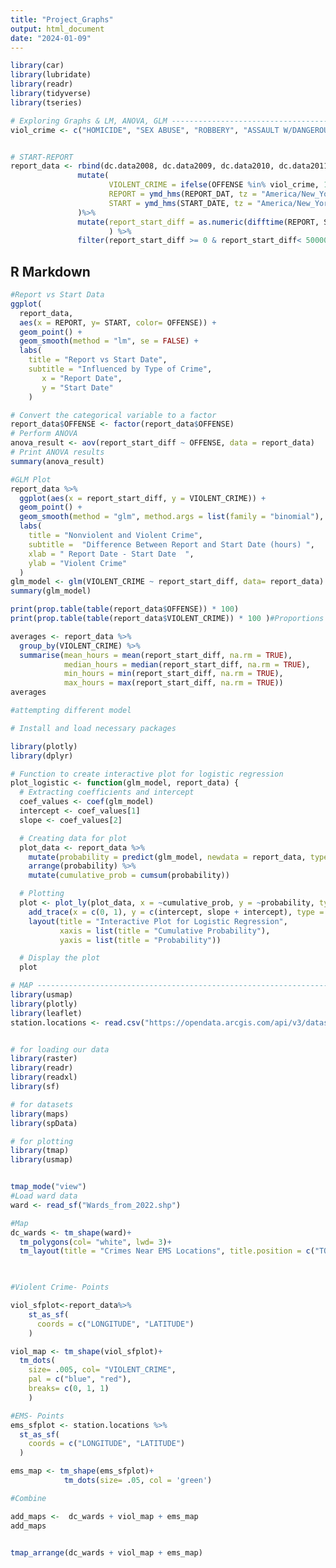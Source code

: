 ---
title: "Project_Graphs"
output: html_document
date: "2024-01-09"
---

```{r}
library(car)
library(lubridate)
library(readr)
library(tidyverse)
library(tseries)

# Exploring Graphs & LM, ANOVA, GLM ------------------------------------------------------------
viol_crime <- c("HOMICIDE", "SEX ABUSE", "ROBBERY", "ASSAULT W/DANGEROUS WEAPON")


# START-REPORT
report_data <- rbind(dc.data2008, dc.data2009, dc.data2010, dc.data2011, dc.data2012, dc.data2013, dc.data2014, dc.data2015, dc.data2016, dc.data2017, dc.data2018, dc.data2019, dc.data2020, dc.data2021, dc.data2022, dc.data2023)%>%
               mutate(
                      VIOLENT_CRIME = ifelse(OFFENSE %in% viol_crime, 1, 0),
                      REPORT = ymd_hms(REPORT_DAT, tz = "America/New_York"),
                      START = ymd_hms(START_DATE, tz = "America/New_York")
               )%>%
               mutate(report_start_diff = as.numeric(difftime(REPORT, START, units = "hours")),
                      ) %>%
               filter(report_start_diff >= 0 & report_start_diff< 50000) #filter outliers
```

## R Markdown


```{r}
#Report vs Start Data
ggplot(
  report_data, 
  aes(x = REPORT, y= START, color= OFFENSE)) +
  geom_point() +
  geom_smooth(method = "lm", se = FALSE) +
  labs(
    title = "Report vs Start Date",
    subtitle = "Influenced by Type of Crime",
       x = "Report Date",
       y = "Start Date"
    )

# Convert the categorical variable to a factor
report_data$OFFENSE <- factor(report_data$OFFENSE)
# Perform ANOVA
anova_result <- aov(report_start_diff ~ OFFENSE, data = report_data)
# Print ANOVA results
summary(anova_result)

#GLM Plot
report_data %>%
  ggplot(aes(x = report_start_diff, y = VIOLENT_CRIME)) +
  geom_point() +
  geom_smooth(method = "glm", method.args = list(family = "binomial"), se = FALSE) +
  labs(
    title = "Nonviolent and Violent Crime",
    subtitle =  "Difference Between Report and Start Date (hours) ",
    xlab = " Report Date - Start Date  ",
    ylab = "Violent Crime"
  )
glm_model <- glm(VIOLENT_CRIME ~ report_start_diff, data= report_data)
summary(glm_model)

print(prop.table(table(report_data$OFFENSE)) * 100)
print(prop.table(table(report_data$VIOLENT_CRIME)) * 100 )#Proportions of Non vs Violent Crime are not equivalent Nonviolent = 84.16% & Violent =15.84%

averages <- report_data %>%
  group_by(VIOLENT_CRIME) %>%
  summarise(mean_hours = mean(report_start_diff, na.rm = TRUE),
            median_hours = median(report_start_diff, na.rm = TRUE),
            min_hours = min(report_start_diff, na.rm = TRUE),
            max_hours = max(report_start_diff, na.rm = TRUE))
averages
```

```{r}
#attempting different model 

# Install and load necessary packages

library(plotly)
library(dplyr)

# Function to create interactive plot for logistic regression
plot_logistic <- function(glm_model, report_data) {
  # Extracting coefficients and intercept
  coef_values <- coef(glm_model)
  intercept <- coef_values[1]
  slope <- coef_values[2]

  # Creating data for plot
  plot_data <- report_data %>%
    mutate(probability = predict(glm_model, newdata = report_data, type = "response")) %>%
    arrange(probability) %>%
    mutate(cumulative_prob = cumsum(probability))

  # Plotting
  plot <- plot_ly(plot_data, x = ~cumulative_prob, y = ~probability, type = 'scatter', mode = 'lines') %>%
    add_trace(x = c(0, 1), y = c(intercept, slope + intercept), type = 'scatter', mode = 'lines', line = list(color = 'red')) %>%
    layout(title = "Interactive Plot for Logistic Regression",
           xaxis = list(title = "Cumulative Probability"),
           yaxis = list(title = "Probability"))

  # Display the plot
  plot

```





```{r}

# MAP ---------------------------------------------------------------------
library(usmap)
library(plotly)
library(leaflet)
station.locations <- read.csv("https://opendata.arcgis.com/api/v3/datasets/05d048a0aa4845c6a0912f3a9f216992_6/downloads/data?format=csv&spatialRefId=4326&where=1%3D1", stringsAsFactors = FALSE)


# for loading our data
library(raster)
library(readr)
library(readxl)
library(sf)

# for datasets
library(maps)
library(spData)

# for plotting
library(tmap)
library(usmap)


tmap_mode("view")
#Load ward data
ward <- read_sf("Wards_from_2022.shp")

#Map 
dc_wards <- tm_shape(ward)+
  tm_polygons(col= "white", lwd= 3)+
  tm_layout(title = "Crimes Near EMS Locations", title.position = c("TOP", "center"))

  

#Violent Crime- Points

viol_sfplot<-report_data%>%
    st_as_sf(
      coords = c("LONGITUDE", "LATITUDE")
    )

viol_map <- tm_shape(viol_sfplot)+ 
  tm_dots(
    size= .005, col= "VIOLENT_CRIME", 
    pal = c("blue", "red"),
    breaks= c(0, 1, 1)
    )

#EMS- Points
ems_sfplot <- station.locations %>% 
  st_as_sf(
    coords = c("LONGITUDE", "LATITUDE")
  )

ems_map <- tm_shape(ems_sfplot)+
            tm_dots(size= .05, col = 'green')

#Combine

add_maps <-  dc_wards + viol_map + ems_map  
add_maps


tmap_arrange(dc_wards + viol_map + ems_map)




```





